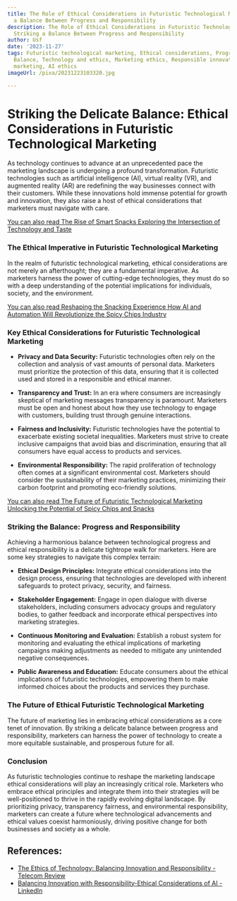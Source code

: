 ```yaml
---
title: The Role of Ethical Considerations in Futuristic Technological Marketing Striking
  a Balance Between Progress and Responsibility
description: The Role of Ethical Considerations in Futuristic Technological Marketing
  Striking a Balance Between Progress and Responsibility
author: Usf
date: '2023-11-27'
tags: Futuristic technological marketing, Ethical considerations, Progress, Responsibility,
  Balance, Technology and ethics, Marketing ethics, Responsible innovation, Sustainable
  marketing, AI ethics
imageUrl: /pixa/20231223103320.jpg

---
```

# Striking the Delicate Balance: Ethical Considerations in Futuristic Technological Marketing

As technology continues to advance at an unprecedented pace the marketing landscape  is undergoing a profound transformation. Futuristic technologies such as artificial intelligence  (AI), virtual reality (VR), and augmented reality (AR) are redefining the way businesses connect with their customers.  While these innovations hold immense potential for growth and innovation, they also raise  a host of ethical considerations that  marketers must navigate with care.

[You  can also read The Rise of Smart Snacks Exploring the Intersection of Technology and Taste](The%20Rise%20of%20Smart%20Snacks%20Exploring%20the%20Intersection%20of%20Technology%20and%20Taste)


### The Ethical Imperative in Futuristic Technological Marketing

In the realm of futuristic technological marketing, ethical  considerations are not merely an afterthought; they are a  fundamental imperative. As marketers harness the power of  cutting-edge  technologies, they must do so with a deep understanding of the potential implications for  individuals, society, and the environment.

[You can also read Reshaping the Snacking Experience How AI and Automation Will Revolutionize the Spicy Chips Industry](Reshaping%20the%20Snacking%20Experience%20How%20AI%20and%20Automation%20Will%20Revolutionize%20the%20Spicy%20Chips%20Industry)


### Key Ethical Considerations  for Futuristic Technological Marketing

* **Privacy and Data Security:** Futuristic technologies  often rely on the collection and analysis of vast  amounts of personal data. Marketers must prioritize  the protection of this data, ensuring that it  is collected used and stored in a responsible and  ethical manner.

* **Transparency and Trust:**  In an era where consumers are increasingly skeptical of marketing messages transparency is paramount. Marketers must be open and honest about how  they use technology  to  engage  with customers, building trust  through  genuine interactions.

* **Fairness and Inclusivity:** Futuristic technologies  have the potential to exacerbate existing societal inequalities. Marketers  must strive to create inclusive campaigns  that avoid bias and discrimination, ensuring that all  consumers have equal access to products and services.

* **Environmental Responsibility:** The rapid proliferation of  technology often comes  at a significant environmental  cost. Marketers should consider the sustainability of their marketing practices, minimizing  their carbon footprint and promoting eco-friendly solutions.

[You can also read The Future of Futuristic Technological Marketing Unlocking the Potential of Spicy Chips and Snacks](The%20Future%20of%20Futuristic%20Technological%20Marketing%20Unlocking%20the%20Potential%20of%20Spicy%20Chips%20and%20Snacks)


### Striking the Balance: Progress and Responsibility

Achieving a harmonious  balance  between technological progress and ethical responsibility is  a delicate tightrope walk for marketers. Here are some key strategies to navigate this complex terrain:

* **Ethical Design Principles:** Integrate ethical considerations into the design process, ensuring that technologies are developed with inherent safeguards to protect privacy, security, and  fairness.

* **Stakeholder Engagement:** Engage in open dialogue with diverse stakeholders,  including consumers advocacy groups and regulatory bodies,  to gather feedback and incorporate  ethical perspectives into marketing strategies.

* **Continuous Monitoring and Evaluation:** Establish a robust system for monitoring and evaluating the  ethical implications  of marketing campaigns making  adjustments as needed to mitigate any unintended negative consequences.

* **Public Awareness  and Education:** Educate consumers about the ethical implications of futuristic technologies, empowering them to make informed choices about the products and services  they purchase.

### The Future of Ethical Futuristic Technological Marketing

The future of  marketing lies in embracing ethical considerations as a core tenet of innovation.  By striking a delicate balance  between progress  and responsibility, marketers can harness the power of technology to create a more equitable sustainable, and prosperous future for all.

###  Conclusion

As futuristic technologies continue to reshape  the  marketing landscape ethical considerations will play an increasingly critical role. Marketers who embrace ethical principles and integrate them  into  their strategies will be well-positioned to thrive in the rapidly  evolving  digital landscape. By prioritizing privacy, transparency fairness, and environmental responsibility, marketers can  create a future where technological advancements and ethical  values  coexist harmoniously, driving positive change for both businesses and society as a whole.

## References:
- [The Ethics of Technology: Balancing Innovation and Responsibility - Telecom Review](https://www.telecomreview.com/articles/reports-and-coverage/7348-the-ethics-of-technology-balancing-innovation-and-responsibility)
- [Balancing Innovation with Responsibility-Ethical Considerations of AI - LinkedIn](https://www.linkedin.com/pulse/balancing-innovation-responsibility-ethical-considerations)
